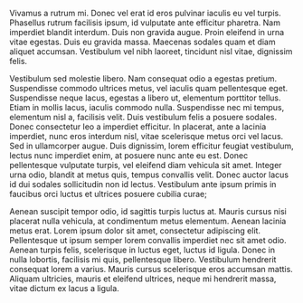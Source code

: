 Vivamus a rutrum mi. Donec vel erat id eros pulvinar iaculis eu vel turpis.
Phasellus rutrum facilisis ipsum, id vulputate ante efficitur pharetra. Nam
imperdiet blandit interdum. Duis non gravida augue. Proin eleifend in urna vitae
egestas. Duis eu gravida massa. Maecenas sodales quam et diam aliquet accumsan.
Vestibulum vel nibh laoreet, tincidunt nisl vitae, dignissim felis.

Vestibulum sed molestie libero. Nam consequat odio a egestas pretium.
Suspendisse commodo ultrices metus, vel iaculis quam pellentesque eget.
Suspendisse neque lacus, egestas a libero ut, elementum porttitor tellus. Etiam
in mollis lacus, iaculis commodo nulla. Suspendisse nec mi tempus, elementum
nisl a, facilisis velit. Duis vestibulum felis a posuere sodales. Donec
consectetur leo a imperdiet efficitur. In placerat, ante a lacinia imperdiet,
nunc eros interdum nisl, vitae scelerisque metus orci vel lacus. Sed in
ullamcorper augue. Duis dignissim, lorem efficitur feugiat vestibulum, lectus
nunc imperdiet enim, at posuere nunc ante eu est. Donec pellentesque vulputate
turpis, vel eleifend diam vehicula sit amet. Integer urna odio, blandit at metus
quis, tempus convallis velit. Donec auctor lacus id dui sodales sollicitudin non
id lectus. Vestibulum ante ipsum primis in faucibus orci luctus et ultrices
posuere cubilia curae;

Aenean suscipit tempor odio, id sagittis turpis luctus at. Mauris cursus nisi
placerat nulla vehicula, at condimentum metus elementum. Aenean lacinia metus
erat. Lorem ipsum dolor sit amet, consectetur adipiscing elit. Pellentesque ut
ipsum semper lorem convallis imperdiet nec sit amet odio. Aenean turpis felis,
scelerisque in luctus eget, luctus id ligula. Donec in nulla lobortis, facilisis
mi quis, pellentesque libero. Vestibulum hendrerit consequat lorem a varius.
Mauris cursus scelerisque eros accumsan mattis. Aliquam ultricies, mauris et
eleifend ultrices, neque mi hendrerit massa, vitae dictum ex lacus a ligula.

